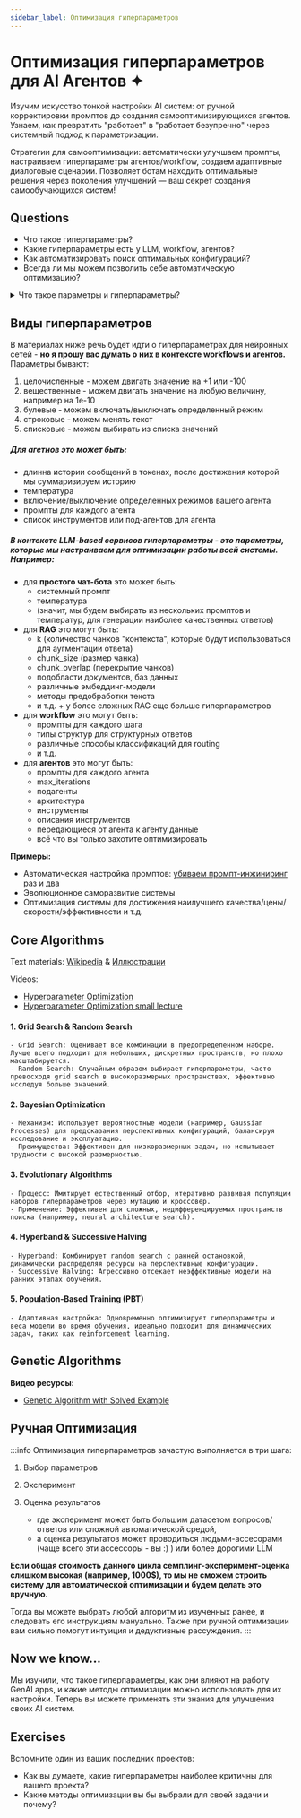 ```yaml
---
sidebar_label: Оптимизация гиперпараметров
---
```


# Оптимизация гиперпараметров для AI Агентов ✦

Изучим искусство тонкой настройки AI систем: от ручной корректировки промптов до создания самооптимизирующихся агентов. Узнаем, как превратить "работает" в "работает безупречно" через системный подход к параметризации.

Стратегии для самооптимизации: автоматически улучшаем промпты, настраиваем гиперпараметры агентов/workflow, создаем адаптивные диалоговые сценарии. Позволяет ботам находить оптимальные решения через поколения улучшений — ваш секрет создания самообучающихся систем!


## Questions

- Что такое гиперпараметры?
- Какие гиперпараметры есть у LLM, workflow, агентов?
- Как автоматизировать поиск оптимальных конфигураций?
- Всегда ли мы можем позволить себе автоматическую оптимизацию?

<details>
<summary>Что такое параметры и гиперпараметры?</summary>

*Параметры* - обычно это веса нейронной сети - математические величины, которые мы подбираем в процессе обучения.

*Гиперпараметры* - это параметры, которые мы настраиваем для оптимизации работы модели. Например,для нейронной сети это может быть количество нейронов в скрытом слое, определенная функция активации (их существует много) и т.д. **Для LLM** это может быть температура, max_tokens, top_p и т.д.
</details>

## Виды гиперпараметров

В материалах ниже речь будет идти о гиперпараметрах для нейронных сетей - **но я прошу вас думать о них в контексте workflows и агентов.** Параметры бывают:
1. целочисленные - можем двигать значение на +1 или -100
2. вещественные - можем двигать значение на любую величину, например на 1e-10
3. булевые - можем включать/выключать определенный режим
4. строковые - можем менять текст
5. списковые - можем выбирать из списка значений

##### Для агетнов это может быть:
- длинна истории сообщений в токенах, после достижения которой мы суммаризируем историю
- температура
- включение/выключение определенных режимов вашего агента
- промпты для каждого агента
- список инструментов или под-агентов для агента

##### В контексте LLM-based сервисов гиперпараметры - это параметры, которые мы настраиваем для оптимизации работы всей системы. Например: 
- для **простого чат-бота** это может быть:
  - системный промпт
  - температура
  - (значит, мы будем выбирать из нескольких промптов и температур, для генерации наиболее качественных ответов)
- для **RAG** это могут быть:
  - k (количество чанков "контекста", которые будут использоваться для аугментации ответа)
  - chunk_size (размер чанка)
  - chunk_overlap (перекрытие чанков)
  - подобласти документов, баз данных
  - различные эмбеддинг-модели
  - методы предобработки текста
  - и т.д. + у более сложных RAG еще больше гиперпараметров
- для **workflow** это могут быть:
  - промпты для каждого шага
  - типы структур для структурных ответов
  - различные способы классификаций для routing
  - и т.д.
- для **агентов** это могут быть:
  - промпты для каждого агента
  - max_iterations
  - подагенты
  - архитектура
  - инструменты
  - описания инструментов
  - передающиеся от агента к агенту данные
  - всё что вы только захотите оптимизировать

**Примеры:**
- Автоматическая настройка промптов: [убиваем промпт-инжиниринг раз](https://youtu.be/OmTdkNEr2nU?si=Qx0M_PywhouQdHnb) и [два](https://youtu.be/Vn8A3BxfplE?si=RJLKyZA-7QhOMOPi)
- Эволюционное саморазвитие системы
- Оптимизация системы для достижения наилучшего качества/цены/скорости/эффективности и т.д.


## Core Algorithms

Text materials:
[Wikipedia](https://en.wikipedia.org/wiki/Hyperparameter_optimization)
 & 
[Иллюстрации](https://www.nb-data.com/p/6-common-hyperparameter-optimization)

Videos:
- [Hyperparameter Optimization](https://youtu.be/ttE0F7fghfk?si=w9Cz3egxsw6aV1xv)
- [Hyperparameter Optimization small lecture](https://youtu.be/IqQT8se9ofQ?si=6YQBlsW5ry8Xzh_2)

#### 1. Grid Search & Random Search
    - Grid Search: Оценивает все комбинации в предопределенном наборе. Лучше всего подходит для небольших, дискретных пространств, но плохо масштабируется.
    - Random Search: Случайным образом выбирает гиперпараметры, часто превосходя grid search в высокоразмерных пространствах, эффективно исследуя больше значений.

#### 2. Bayesian Optimization
    - Механизм: Использует вероятностные модели (например, Gaussian Processes) для предсказания перспективных конфигураций, балансируя исследование и эксплуатацию.
    - Преимущества: Эффективен для низкоразмерных задач, но испытывает трудности с высокой размерностью.

#### 3. Evolutionary Algorithms
    - Процесс: Имитирует естественный отбор, итеративно развивая популяции наборов гиперпараметров через мутацию и кроссовер.
    - Применение: Эффективен для сложных, недифференцируемых пространств поиска (например, neural architecture search).

#### 4. Hyperband & Successive Halving
    - Hyperband: Комбинирует random search с ранней остановкой, динамически распределяя ресурсы на перспективные конфигурации.
    - Successive Halving: Агрессивно отсекает неэффективные модели на ранних этапах обучения.

#### 5. Population-Based Training (PBT)
    - Адаптивная настройка: Одновременно оптимизирует гиперпараметры и веса модели во время обучения, идеально подходит для динамических задач, таких как reinforcement learning.

## Genetic Algorithms

**Видео ресурсы:**
- [Genetic Algorithm with Solved Example](https://www.youtube.com/watch?v=uQj5UNhCPuo)

## Ручная Оптимизация

:::info
Оптимизация гиперпараметров зачастую выполняется в три шага:
1. Выбор параметров
2. Эксперимент
3. Оценка результатов

    - где эксперимент может быть большим датасетом вопросов/ответов или сложной автоматической средой,
    - а оценка результатов может проводиться людьми-ассесорами (чаще всего эти ассессоры - вы :) ) или более дорогими LLM

**Если общая стоимость данного цикла семплинг-эксперимент-оценка слишком высокая (например, 1000$), то мы не сможем строить систему для автоматической оптимизации и будем делать это вручную.**

Тогда вы можете выбрать любой алгоритм из изученных ранее, и следовать его инструкциям мануально. Также при ручной оптимизации вам сильно помогут интуиция и дедуктивные рассуждения.
:::

## Now we know...

Мы изучили, что такое гиперпараметры, как они влияют на работу GenAI apps, и какие методы оптимизации можно использовать для их настройки. Теперь вы можете применять эти знания для улучшения своих AI систем.

## Exercises

Вспомните один из ваших последних проектов:
- Как вы думаете, какие гиперпараметры наиболее критичны для вашего проекта?
- Какие методы оптимизации вы бы выбрали для своей задачи и почему?


